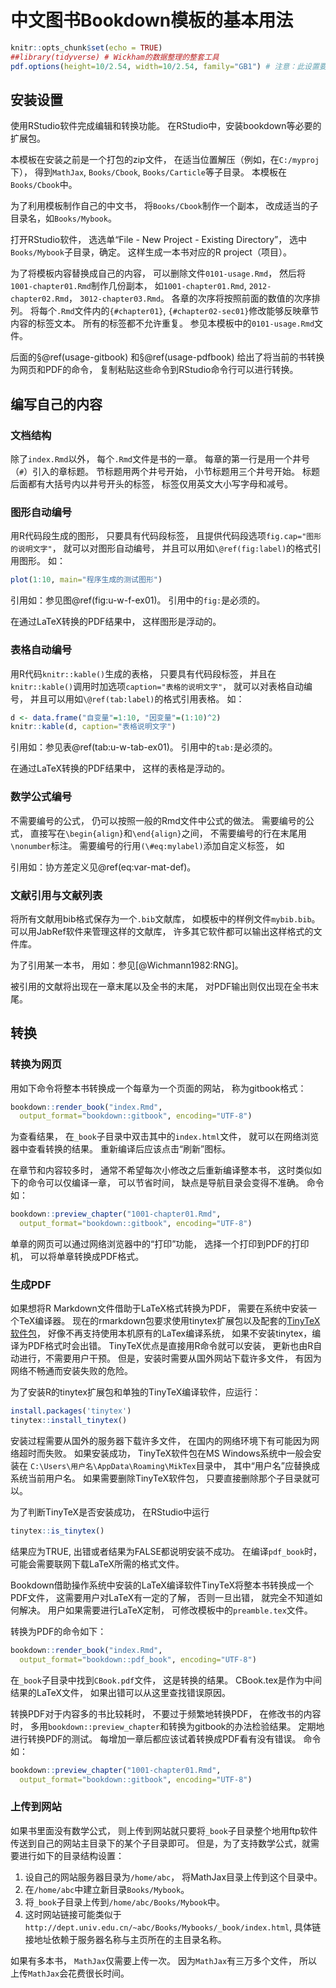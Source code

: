 # 中文图书Bookdown模板的基本用法 {#usage}

```{r setup, include=FALSE}
knitr::opts_chunk$set(echo = TRUE)
##library(tidyverse) # Wickham的数据整理的整套工具
pdf.options(height=10/2.54, width=10/2.54, family="GB1") # 注意：此设置要放在最后
```

## 安装设置 {#usage-ins}

使用RStudio软件完成编辑和转换功能。
在RStudio中，安装bookdown等必要的扩展包。

本模板在安装之前是一个打包的zip文件，
在适当位置解压（例如，在`C:/myproj`下），
得到`MathJax`, `Books/Cbook`, `Books/Carticle`等子目录。
本模板在`Books/Cbook`中。

为了利用模板制作自己的中文书，
将`Books/Cbook`制作一个副本，
改成适当的子目录名，如`Books/Mybook`。

打开RStudio软件，
选选单“File - New Project - Existing Directory”，
选中`Books/Mybook`子目录，确定。
这样生成一本书对应的R project（项目）。

为了将模板内容替换成自己的内容，
可以删除文件`0101-usage.Rmd`，
然后将`1001-chapter01.Rmd`制作几份副本，
如`1001-chapter01.Rmd`, `2012-chapter02.Rmd`，
`3012-chapter03.Rmd`。
各章的次序将按照前面的数值的次序排列。
将每个`.Rmd`文件内的`{#chapter01}`, `{#chapter02-sec01}`修改能够反映章节内容的标签文本。
所有的标签都不允许重复。
参见本模板中的`0101-usage.Rmd`文件。

后面的§\@ref(usage-gitbook) 和§\@ref(usage-pdfbook) 给出了将当前的书转换为网页和PDF的命令，
复制粘贴这些命令到RStudio命令行可以进行转换。


## 编写自己的内容 {#usage-writing}

### 文档结构 {#usage-writing-struct}

除了`index.Rmd`以外，
每个`.Rmd`文件是书的一章。
每章的第一行是用一个井号（`#`）引入的章标题。
节标题用两个井号开始，
小节标题用三个井号开始。
标题后面都有大括号内以井号开头的标签，
标签仅用英文大小写字母和减号。


### 图形自动编号 {#usage-writing-fig}

用R代码段生成的图形，
只要具有代码段标签，
且提供代码段选项`fig.cap="图形的说明文字"`，
就可以对图形自动编号，
并且可以用如`\@ref(fig:label)`的格式引用图形。
如：

```{r u-w-f-ex01, fig.cap="图形说明文字"}
plot(1:10, main="程序生成的测试图形")
```

引用如：参见图\@ref(fig:u-w-f-ex01)。
引用中的`fig:`是必须的。

在通过LaTeX转换的PDF结果中，
这样图形是浮动的。


### 表格自动编号 {#usage-writing-tab}

用R代码`knitr::kable()`生成的表格，
只要具有代码段标签，
并且在`knitr::kable()`调用时加选项`caption="表格的说明文字"`，
就可以对表格自动编号，
并且可以用如`\@ref(tab:label)`的格式引用表格。
如：

```{r u-w-tab-ex01}
d <- data.frame("自变量"=1:10, "因变量"=(1:10)^2)
knitr::kable(d, caption="表格说明文字")
```

引用如：参见表\@ref(tab:u-w-tab-ex01)。
引用中的`tab:`是必须的。

在通过LaTeX转换的PDF结果中，
这样的表格是浮动的。


### 数学公式编号 {#usage-writing-math}

不需要编号的公式，
仍可以按照一般的Rmd文件中公式的做法。
需要编号的公式，
直接写在`\begin{align}`和`\end{align}`之间，
不需要编号的行在末尾用`\nonumber`标注。
需要编号的行用`(\#eq:mylabel)`添加自定义标签，
如

\begin{align}
\Sigma =&  (\sigma_{ij})_{n\times n} \nonumber \\
=& E[(\boldsymbol{X} - \boldsymbol{\mu}) (\boldsymbol{X} - \boldsymbol{\mu})^T ] 
(\#eq:var-mat-def)
\end{align}

引用如：协方差定义见\@ref(eq:var-mat-def)。

### 文献引用与文献列表

将所有文献用bib格式保存为一个`.bib`文献库，
如模板中的样例文件`mybib.bib`。
可以用JabRef软件来管理这样的文献库，
许多其它软件都可以输出这样格式的文件库。

为了引用某一本书，
用如：参见[@Wichmann1982:RNG]。

被引用的文献将出现在一章末尾以及全书的末尾，
对PDF输出则仅出现在全书末尾。

## 转换 {#usage-output}

### 转换为网页 {#usage-gitbook}

用如下命令将整本书转换成一个每章为一个页面的网站，
称为gitbook格式：

```{r usage-gitbook-command, echo=TRUE, eval=FALSE}
bookdown::render_book("index.Rmd", 
  output_format="bookdown::gitbook", encoding="UTF-8")
```

为查看结果，
在`_book`子目录中双击其中的`index.html`文件，
就可以在网络浏览器中查看转换的结果。
重新编译后应该点击“刷新”图标。

在章节和内容较多时，
通常不希望每次小修改之后重新编译整本书，
这时类似如下的命令可以仅编译一章，
可以节省时间，
缺点是导航目录会变得不准确。
命令如：

```{r usage-gitbook-preview, echo=TRUE, eval=FALSE}
bookdown::preview_chapter("1001-chapter01.Rmd",
  output_format="bookdown::gitbook", encoding="UTF-8")
```

单章的网页可以通过网络浏览器中的“打印”功能，
选择一个打印到PDF的打印机，
可以将单章转换成PDF格式。


### 生成PDF {#usage-pdfbook}

如果想将R Markdown文件借助于LaTeX格式转换为PDF， 
需要在系统中安装一个TeX编译器。 
现在的rmarkdown包要求使用tinytex扩展包以及配套的[TinyTeX软件包](https://yihui.name/tinytex/)，
好像不再支持使用本机原有的LaTex编译系统， 
如果不安装tinytex，编译为PDF格式时会出错。
TinyTeX优点是直接用R命令就可以安装，
更新也由R自动进行，不需要用户干预。
但是，安装时需要从国外网站下载许多文件，
有因为网络不畅通而安装失败的危险。

为了安装R的tinytex扩展包和单独的TinyTeX编译软件，应运行：

```{r usage-pdfbook-tinytex01, echo=TRUE, eval=FALSE}
install.packages('tinytex')
tinytex::install_tinytex()
```

安装过程需要从国外的服务器下载许多文件， 
在国内的网络环境下有可能因为网络超时而失败。 
如果安装成功， 
TinyTeX软件包在MS Windows系统中一般会安装在 `C:\Users\用户名\AppData\Roaming\MikTex`目录中，
其中“用户名”应替换成系统当前用户名。 
如果需要删除TinyTeX软件包， 只要直接删除那个子目录就可以。

为了判断TinyTeX是否安装成功， 在RStudio中运行

```{r usage-pdfbook-tinytex02, echo=TRUE, eval=FALSE}
tinytex::is_tinytex()
```

结果应为TRUE, 出错或者结果为FALSE都说明安装不成功。
在编译`pdf_book`时，可能会需要联网下载LaTeX所需的格式文件。

Bookdown借助操作系统中安装的LaTeX编译软件TinyTeX将整本书转换成一个PDF文件，
这需要用户对LaTeX有一定的了解，
否则一旦出错，
就完全不知道如何解决。
用户如果需要进行LaTeX定制，
可修改模板中的`preamble.tex`文件。

转换为PDF的命令如下：

```{r usage-pdf_book-command01, echo=TRUE, eval=FALSE}
bookdown::render_book("index.Rmd", 
  output_format="bookdown::pdf_book", encoding="UTF-8")
```

在`_book`子目录中找到`CBook.pdf`文件，
这是转换的结果。
CBook.tex是作为中间结果的LaTeX文件，
如果出错可以从这里查找错误原因。

转换PDF对于内容多的书比较耗时，
不要过于频繁地转换PDF，
在修改书的内容时，
多用`bookdown::preview_chapter`和转换为gitbook的办法检验结果。
定期地进行转换PDF的测试。
每增加一章后都应该试着转换成PDF看有没有错误。
命令如：

```{r usage-pdf_book-command02, echo=TRUE, eval=FALSE}
bookdown::preview_chapter("1001-chapter01.Rmd", 
  output_format="bookdown::gitbook", encoding="UTF-8")
```



### 上传到网站 {#usage-website}

如果书里面没有数学公式，
则上传到网站就只要将`_book`子目录整个地用ftp软件传送到自己的网站主目录下的某个子目录即可。
但是，为了支持数学公式，就需要进行如下的目录结构设置：

1. 设自己的网站服务器目录为`/home/abc`，
   将MathJax目录上传到这个目录中。
2. 在`/home/abc`中建立新目录`Books/Mybook`。
3. 将`_book`子目录上传到`/home/abc/Books/Mybook`中。
4. 这时网站链接可能类似于`http://dept.univ.edu.cn/~abc/Books/Mybooks/_book/index.html`,
   具体链接地址依赖于服务器名称与主页所在的主目录名称。

如果有多本书，
`MathJax`仅需要上传一次。
因为`MathJax`有三万多个文件，
所以上传`MathJax`会花费很长时间。



